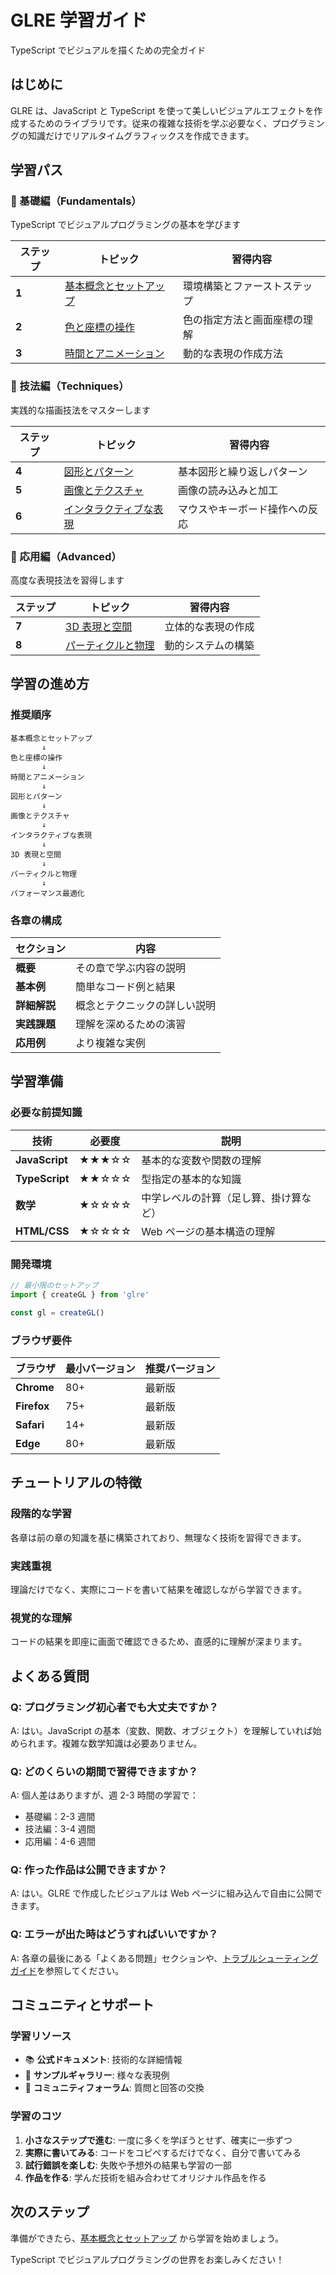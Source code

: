 # GLRE 学習ガイド



TypeScript でビジュアルを描くための完全ガイド

## はじめに

GLRE は、JavaScript と TypeScript を使って美しいビジュアルエフェクトを作成するためのライブラリです。従来の複雑な技術を学ぶ必要なく、プログラミングの知識だけでリアルタイムグラフィックスを作成できます。

## 学習パス

### 🌱 基礎編（Fundamentals）

TypeScript でビジュアルプログラミングの基本を学びます

| ステップ | トピック                                                  | 習得内容                     |
| -------- | --------------------------------------------------------- | ---------------------------- |
| **1**    | [基本概念とセットアップ](fundamentals/01-getting-started.md) | 環境構築とファーストステップ |
| **2**    | [色と座標の操作](fundamentals/02-colors-coordinates.md)      | 色の指定方法と画面座標の理解 |
| **3**    | [時間とアニメーション](fundamentals/03-time-animation.md)    | 動的な表現の作成方法         |

### 🎨 技法編（Techniques）

実践的な描画技法をマスターします

| ステップ | トピック                                                    | 習得内容                       |
| -------- | ----------------------------------------------------------- | ------------------------------ |
| **4**    | [図形とパターン](techniques/04-shapes-patterns.md)             | 基本図形と繰り返しパターン     |
| **5**    | [画像とテクスチャ](techniques/05-images-textures.md)           | 画像の読み込みと加工           |
| **6**    | [インタラクティブな表現](techniques/06-interactive-effects.md) | マウスやキーボード操作への反応 |

### 🚀 応用編（Advanced）

高度な表現技法を習得します

| ステップ | トピック                                                     | 習得内容               |
| -------- | ------------------------------------------------------------ | ---------------------- |
| **7**    | [3D 表現と空間](advanced/07-3d-graphics.md)                     | 立体的な表現の作成     |
| **8**    | [パーティクルと物理](advanced/08-particles-physics.md)          | 動的システムの構築     |

## 学習の進め方

### 推奨順序

```
基本概念とセットアップ
       ↓
色と座標の操作
       ↓
時間とアニメーション
       ↓
図形とパターン
       ↓
画像とテクスチャ
       ↓
インタラクティブな表現
       ↓
3D 表現と空間
       ↓
パーティクルと物理
       ↓
パフォーマンス最適化
```

### 各章の構成

| セクション   | 内容                         |
| ------------ | ---------------------------- |
| **概要**     | その章で学ぶ内容の説明       |
| **基本例**   | 簡単なコード例と結果         |
| **詳細解説** | 概念とテクニックの詳しい説明 |
| **実践課題** | 理解を深めるための演習       |
| **応用例**   | より複雑な実例               |

## 学習準備

### 必要な前提知識

| 技術           | 必要度 | 説明                                   |
| -------------- | ------ | -------------------------------------- |
| **JavaScript** | ★★★☆☆  | 基本的な変数や関数の理解               |
| **TypeScript** | ★★☆☆☆  | 型指定の基本的な知識                   |
| **数学**       | ★☆☆☆☆  | 中学レベルの計算（足し算、掛け算など） |
| **HTML/CSS**   | ★☆☆☆☆  | Web ページの基本構造の理解             |

### 開発環境

```javascript
// 最小限のセットアップ
import { createGL } from 'glre'

const gl = createGL()
```

### ブラウザ要件

| ブラウザ    | 最小バージョン | 推奨バージョン |
| ----------- | -------------- | -------------- |
| **Chrome**  | 80+            | 最新版         |
| **Firefox** | 75+            | 最新版         |
| **Safari**  | 14+            | 最新版         |
| **Edge**    | 80+            | 最新版         |

## チュートリアルの特徴

### 段階的な学習

各章は前の章の知識を基に構築されており、無理なく技術を習得できます。

### 実践重視

理論だけでなく、実際にコードを書いて結果を確認しながら学習できます。

### 視覚的な理解

コードの結果を即座に画面で確認できるため、直感的に理解が深まります。

## よくある質問

### Q: プログラミング初心者でも大丈夫ですか？

A: はい。JavaScript の基本（変数、関数、オブジェクト）を理解していれば始められます。複雑な数学知識は必要ありません。

### Q: どのくらいの期間で習得できますか？

A: 個人差はありますが、週 2-3 時間の学習で：

- 基礎編：2-3 週間
- 技法編：3-4 週間
- 応用編：4-6 週間

### Q: 作った作品は公開できますか？

A: はい。GLRE で作成したビジュアルは Web ページに組み込んで自由に公開できます。

### Q: エラーが出た時はどうすればいいですか？

A: 各章の最後にある「よくある問題」セクションや、[トラブルシューティングガイド](/api/ref/troubleshooting-guide)を参照してください。

## コミュニティとサポート

### 学習リソース

- 📚 **公式ドキュメント**: 技術的な詳細情報
- 🎨 **サンプルギャラリー**: 様々な表現例
- 💬 **コミュニティフォーラム**: 質問と回答の交換

### 学習のコツ

1. **小さなステップで進む**: 一度に多くを学ぼうとせず、確実に一歩ずつ
2. **実際に書いてみる**: コードをコピペするだけでなく、自分で書いてみる
3. **試行錯誤を楽しむ**: 失敗や予想外の結果も学習の一部
4. **作品を作る**: 学んだ技術を組み合わせてオリジナル作品を作る

## 次のステップ

準備ができたら、[基本概念とセットアップ](fundamentals/01-getting-started.md) から学習を始めましょう。

TypeScript でビジュアルプログラミングの世界をお楽しみください！
